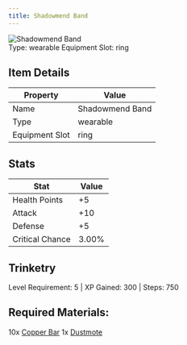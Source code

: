 ```yaml
---
title: Shadowmend Band
---
```


<div className="flex items-start gap-6 mb-8">
  <div className="flex-shrink-0">
    <img src="/assets/resources/trinketry/rings/copper_dustmote_1.png" alt="Shadowmend Band" className="w-24 h-24 border rounded-lg" />
  </div>
  <div className="flex-1">
    <div className="space-y-2">
            <div className="flex flex-wrap gap-4 text-sm">
        <span className="px-2 py-1 bg-green-100 dark:bg-green-900 rounded-md">
          Type: wearable
        </span>
        <span className="px-2 py-1 bg-purple-100 dark:bg-purple-900 rounded-md">
          Equipment Slot: ring
        </span>
      </div>
    </div>
  </div>
</div>

## Item Details
| Property | Value |
|----------|-------|
| Name | Shadowmend Band |
| Type | wearable |
| Equipment Slot | ring |

## Stats
| Stat | Value |
|------|-------|
| Health Points | +5 |
| Attack | +10 |
| Defense | +5 |
| Critical Chance | 3.00% |

## Trinketry
Level Requirement: 5 | XP Gained: 300 | Steps: 750

## Required Materials:
10x [Copper Bar](/docs/resources/individual/copper_bar)
1x [Dustmote](/docs/resources/individual/dustmote)
